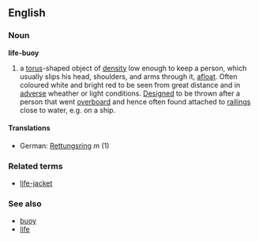 ==English==
===Noun===
'''life-buoy'''
#a [[torus]]-shaped object of [[density]] low enough to keep a person, which usually slips his head, shoulders, and arms through it, [[afloat]]. Often coloured white and bright red to be seen from great distance and in [[adverse]] wheather or light conditions. [[Design]]ed to be thrown after a person that went [[overboard]] and hence often found attached to [[railing]]s close to water, e.g. on a ship.
====Translations====
*German: [[Rettungsring]] ''m'' (1)
===Related terms===
*[[life-jacket]]
===See also===
*[[buoy]]
*[[life]]
